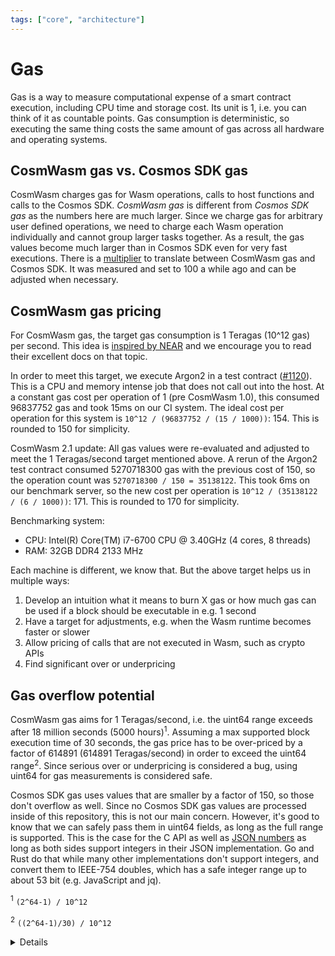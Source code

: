 ```yaml
---
tags: ["core", "architecture"]
---
```


# Gas

Gas is a way to measure computational expense of a smart contract execution,
including CPU time and storage cost. Its unit is 1, i.e. you can think of it as
countable points. Gas consumption is deterministic, so executing the same thing
costs the same amount of gas across all hardware and operating systems.

## CosmWasm gas vs. Cosmos SDK gas

CosmWasm charges gas for Wasm operations, calls to host functions and calls to
the Cosmos SDK. _CosmWasm gas_ is different from _Cosmos SDK gas_ as the numbers
here are much larger. Since we charge gas for arbitrary user defined operations,
we need to charge each Wasm operation individually and cannot group larger tasks
together. As a result, the gas values become much larger than in Cosmos SDK even
for very fast executions. There is a [multiplier][defaultgasmultiplier] to
translate between CosmWasm gas and Cosmos SDK. It was measured and set to 100 a
while ago and can be adjusted when necessary.

## CosmWasm gas pricing

For CosmWasm gas, the target gas consumption is 1 Teragas (10^12 gas) per
second. This idea is [inspired by NEAR][neargas] and we encourage you to read
their excellent docs on that topic.

In order to meet this target, we execute Argon2 in a test contract ([#1120]).
This is a CPU and memory intense job that does not call out into the host. At a
constant gas cost per operation of 1 (pre CosmWasm 1.0), this consumed 96837752
gas and took 15ms on our CI system. The ideal cost per operation for this system
is `10^12 / (96837752 / (15 / 1000))`: 154. This is rounded to 150 for
simplicity.

CosmWasm 2.1 update: All gas values were re-evaluated and adjusted to meet the 1
Teragas/second target mentioned above. A rerun of the Argon2 test contract
consumed 5270718300 gas with the previous cost of 150, so the operation count
was `5270718300 / 150 = 35138122`. This took 6ms on our benchmark server, so the
new cost per operation is `10^12 / (35138122 / (6 / 1000))`: 171. This is
rounded to 170 for simplicity.

Benchmarking system:

- CPU: Intel(R) Core(TM) i7-6700 CPU @ 3.40GHz (4 cores, 8 threads)
- RAM: 32GB DDR4 2133 MHz

Each machine is different, we know that. But the above target helps us in
multiple ways:

1. Develop an intuition what it means to burn X gas or how much gas can be used
   if a block should be executable in e.g. 1 second
2. Have a target for adjustments, e.g. when the Wasm runtime becomes faster or
   slower
3. Allow pricing of calls that are not executed in Wasm, such as crypto APIs
4. Find significant over or underpricing

## Gas overflow potential

CosmWasm gas aims for 1 Teragas/second, i.e. the uint64 range exceeds after 18
million seconds (5000 hours)<sup>1</sup>. Assuming a max supported block
execution time of 30 seconds, the gas price has to be over-priced by a factor of
614891 (614891 Teragas/second) in order to exceed the uint64 range<sup>2</sup>.
Since serious over or underpricing is considered a bug, using uint64 for gas
measurements is considered safe.

Cosmos SDK gas uses values that are smaller by a factor of 150, so those don't
overflow as well. Since no Cosmos SDK gas values are processed inside of this
repository, this is not our main concern. However, it's good to know that we can
safely pass them in uint64 fields, as long as the full range is supported. This
is the case for the C API as well as [JSON numbers] as long as both sides
support integers in their JSON implementation. Go and Rust do that while many
other implementations don't support integers, and convert them to IEEE-754
doubles, which has a safe integer range up to about 53 bit (e.g. JavaScript and
jq).

<sup>1</sup> `(2^64-1) / 10^12`

<sup>2</sup> `((2^64-1)/30) / 10^12`

<details>

    <summary>CosmWasm 1.x -> 2.0 changes</summary>

    In all versions before 2.0, the gas values were bigger by a factor of 1000.
    There is no need to have them this big and in order to reduce the risk of
    overflow, the gas values were lowered in [#1599]. Here is a breakdown of what
    this change entails:

    |                            | CosmWasm 1.x          | CosmWasm 2.x          |
    | -------------------------- | --------------------- | --------------------- |
    | Cost target                | 1 Teragas/millisecond | 1 Teragas/second      |
    | Exceeds uint64 range after | 5 hours               | 5124 hours (213 days) |
    | Cost per Wasm op           | 150_000               | 150                   |
    | Multiplier                 | 140_000_000           | 140_000               |

</details>

[#1599]: https://github.com/CosmWasm/cosmwasm/pull/1599
[JSON numbers]: https://www.json.org/
[defaultgasmultiplier]:
  https://github.com/CosmWasm/wasmd/blob/v0.19.0/x/wasm/keeper/gas_register.go#L18
[neargas]: https://docs.near.org/docs/concepts/gas
[#1120]: https://github.com/CosmWasm/cosmwasm/pull/1120

